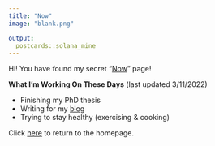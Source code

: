 ```yaml
---
title: "Now"
image: "blank.png"

output:
  postcards::solana_mine
---
```


Hi! You have found my secret "[Now](https://nownownow.com/about)" page! 

**What I'm Working On These Days** (last updated 3/11/2022)

* Finishing my PhD thesis
* Writing for my [blog](https://blog.albertkuo.me)
* Trying to stay healthy (exercising & cooking)

Click [here](/) to return to the homepage. 

<!-- Global site tag (gtag.js) - Google Analytics -->
<script async src="https://www.googletagmanager.com/gtag/js?id=UA-98438367-1"></script>
<script>
  window.dataLayer = window.dataLayer || [];
  function gtag(){dataLayer.push(arguments);}
  gtag('js', new Date());

  gtag('config', 'UA-98438367-1');
</script>